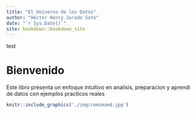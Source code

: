 ```yaml
--- 
title: "El Universo de los Datos"
author: "Héctor Henry Jurado Soto"
date: "`r Sys.Date()`"
site: bookdown::bookdown_site
---
```




test


# Bienvenido
Este libro presenta un enfoque intuitivo en analisis, preparacion  y aprendi de datos  con ejemplos practicos  reales
```r
knitr::include_graphics('./img/remsmamd.jpg')
```
